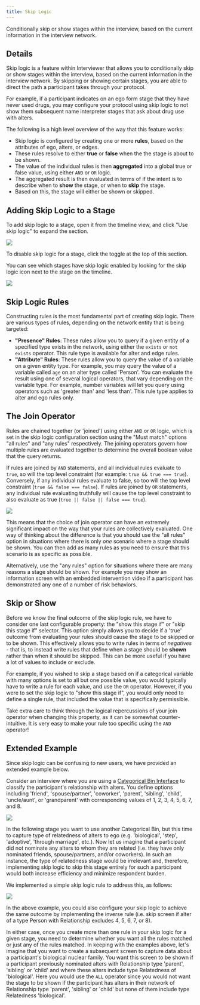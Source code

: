 ```yaml
---
title: Skip Logic
---
```


<Definition>

Conditionally skip or show stages within the interview, based on the current information in the interview network.

</Definition>

## Details

Skip logic is a feature within Interviewer that allows you to conditionally skip or show stages within the interview, based on the current information in the interview network. By skipping or showing certain stages, you are able to direct the path a participant takes through your protocol.

For example, if a participant indicates on an ego form stage that they have never used drugs, you may configure your protocol using skip logic to not show them subsequent name interpreter stages that ask about drug use with alters.

The following is a high level overview of the way that this feature works:

- Skip logic is configured by creating one or more **rules**, based on the attributes of ego, alters, or edges.
- These rules resolve to either **true** or **false** when the the stage is about to be shown.
- The value of the individual rules is then **aggregated** into a global true or false value, using either `AND` or `OR` logic.
- The aggregated result is then evaluated in terms of if the intent is to describe when to **show** the stage, or when to **skip** the stage.
- Based on this, the stage will either be shown or skipped.

## Adding Skip Logic to a Stage

To add skip logic to a stage, open it from the timeline view, and click "Use skip logic" to expand the section.

![](/assets/img/key-concepts/skip-logic/skip-logic-section.png)

To disable skip logic for a stage, click the toggle at the top of this section.

You can see which stages have skip logic enabled by looking for the skip logic icon next to the stage on the timeline.

![](/assets/img/key-concepts/skip-logic/skip-icon.png)

## Skip Logic Rules

Constructing rules is the most fundamental part of creating skip logic. There are various types of rules, depending on the network entity that is being targeted:

- **"Presence" Rules**: These rules allow you to query if a given entity of a specified type exists in the network, using either the `exists` or `not exists` operator. This rule type is available for alter and edge rules.
- **"Attribute" Rules**: These rules allow you to query the value of a variable on a given entity type. For example, you may query the value of a variable called `age` on an alter type called 'Person'. You can evaluate the result using one of several logical operators, that vary depending on the variable type. For example, number variables will let you query using operators such as 'greater than' and 'less than'. This rule type applies to alter and ego rules only.

## The Join Operator

Rules are chained together (or 'joined') using either `AND` or `OR` logic, which is set in the skip logic configuration section using the "Must match" options "all rules" and "any rules" respectively. The joining operators govern how multiple rules are evaluated together to determine the overall boolean value that the query returns.

If rules are joined by `AND` statements, and all individual rules evaluate to `true`, so will the top level constraint (for example: `true && true === true`). Conversely, if any individual rules evaluate to false, so too will the top level constraint (`true && false === false`). If rules are joined by `OR` statements, any individual rule evaluating truthfully will cause the top level constraint to also evaluate as true (`true || false || false === true`).

![](/assets/img/key-concepts/skip-logic/must-match.png)

This means that the choice of join operator can have an extremely significant impact on the way that your rules are collectively evaluated. One way of thinking about the difference is that you should use the "all rules" option in situations where there is only _one_ scenario where a stage should be shown. You can then add as many rules as you need to ensure that this scenario is as specific as possible.

Alternatively, use the "any rules" option for situations where there are many reasons a stage should be shown. For example you may show an information screen with an embedded intervention video if a participant has demonstrated any one of a number of risk behaviors.

## Skip or Show

Before we know the final outcome of the skip logic rule, we have to consider one last configurable property: the "show this stage if" or "skip this stage if" selector. This option simply allows you to decide if a 'true' outcome from evaluating your rules should cause the stage to be skipped or to be shown. This effectively allows you to write rules in terms of _negatives_ - that is, to instead write rules that define when a stage should be **shown** rather than when it should be skipped. This can be more useful if you have a lot of values to include or exclude.

For example, if you wished to skip a stage based on if a categorical variable with many options is set to all but one possible value, you would typically have to write a rule for each value, and use the `OR` operator. However, if you were to set the skip logic to "show this stage if", you would only need to define a single rule, that included the value that is specifically permissible.

<TipBox>

Take extra care to think through the logical repercussions of your join
operator when changing this property, as it can be somewhat counter-intuitive.
It is very easy to make your rule too specific using the `AND` operator!

</TipBox>

## Extended Example

Since skip logic can be confusing to new users, we have provided an extended example below.

Consider an interview where you are using a [Categorical Bin Interface](/en/desktop/interface-documentation/categorical-bin) to classify the participant's relationship with alters. You define options including 'friend', 'spouse/partner', 'coworker', 'parent', 'sibling', 'child', 'uncle/aunt', or 'grandparent' with corresponding values of 1, 2, 3, 4, 5, 6, 7, and 8.

![](/assets/img/key-concepts/skip-logic/categorical-variable.png)

In the following stage you want to use another Categorical Bin, but this time to capture type of relatedness of alters to ego (e.g. 'biological', 'step', 'adoptive', 'through marriage', etc.). Now let us imagine that a participant did not nominate any alters to whom they are related (i.e. they have only nominated friends, spouse/partners, and/or coworkers). In such an instance, the type of relatedness stage would be irrelevant and, therefore, implementing skip logic to skip this stage entirely for such a participant would both increase efficiency and minimize respondent burden.

We implemented a simple skip logic rule to address this, as follows:

![](/assets/img/key-concepts/skip-logic/example.png)

In the above example, you could also configure your skip logic to achieve the same outcome by implementing the inverse rule (i.e. skip screen if alter of a type Person with Relationship excludes 4, 5, 6, 7, or 8).

In either case, once you create more than one rule in your skip logic for a given stage, you need to determine whether you want all the rules matched or just any of the rules matched. In keeping with the examples above, let's imagine that you want to create a subsequent screen to capture data about a participant's biological nuclear family. You want this screen to be shown if a participant previously nominated alters with Relationship type 'parent', 'sibling' or 'child' and where these alters include type Relatedness of 'biological'. Here you would use the `ALL` operator since you would not want the stage to be shown if the participant has alters in their network of Relationship type 'parent', 'sibling' or 'child' but none of them include type Relatedness 'biological'.
